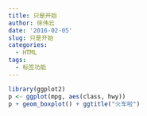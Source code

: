 ```yaml
---
title: 只是开始
author: 徐伟云
date: '2016-02-05'
slug: 只是开始
categories:
  - HTML
tags:
  - 标签功能
---
```


```r
library(ggplot2)
p <- ggplot(mpg, aes(class, hwy))
p + geom_boxplot() + ggtitle("火车啦")
```

